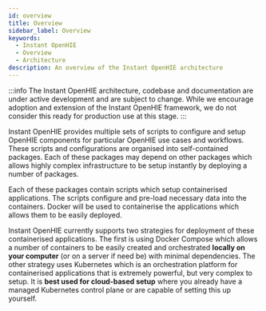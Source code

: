 ```yaml
---
id: overview
title: Overview
sidebar_label: Overview
keywords:
  - Instant OpenHIE
  - Overview
  - Architecture
description: An overview of the Instant OpenHIE architecture
---
```


:::info
The Instant OpenHIE architecture, codebase and documentation are under active development and are subject to change. While we encourage adoption and extension of the Instant OpenHIE framework, we do not consider this ready for production use at this stage.
:::

Instant OpenHIE provides multiple sets of scripts to configure and setup OpenHIE components for particular OpenHIE use cases and workflows. These scripts and configurations are organised into self-contained packages. Each of these packages may depend on other packages which allows highly complex infrastructure to be setup instantly by deploying a number of packages.

Each of these packages contain scripts which setup containerised applications. The scripts configure and pre-load necessary data into the containers. Docker will be used to containerise the applications which allows them to be easily deployed.

Instant OpenHIE currently supports two strategies for deployment of these containerised applications. The first is using Docker Compose which allows a number of containers to be easily created and orchestrated **locally on your computer** (or on a server if need be) with minimal dependencies. The other strategy uses Kubernetes which is an orchestration platform for containerised applications that is extremely powerful, but very complex to setup. It is **best used for cloud-based setup** where you already have a managed Kubernetes control plane or are capable of setting this up yourself.
